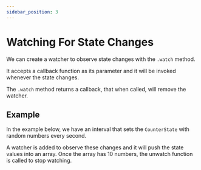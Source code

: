 ```yaml
---
sidebar_position: 3
---
```



# Watching For State Changes

We can create a watcher to observe state changes with the `.watch` method.

It accepts a callback function as its parameter and it will be invoked whenever the state changes.

The `.watch` method returns a callback, that when called, will remove the watcher.

## Example

In the example below, we have an interval that sets the `CounterState` with random numbers every second. 

A watcher is added to observe these changes and it will push the state values into an array. Once the array has 10 numbers, the unwatch function is called to stop watching.

<SimpleConsolePlayground code={CODE_EXAMPLE}/>
